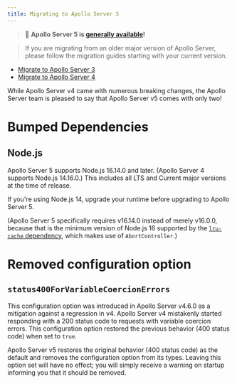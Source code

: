 ```yaml
---
title: Migrating to Apollo Server 5
---
```


> 📣 **Apollo Server 5 is [generally available](/resources/product-launch-stages#general-availability)!**

> If you are migrating from an older major version of Apollo Server, please follow the migration guides starting with your current version.
* [Migrate to Apollo Server 3](https://www.apollographql.com/docs/apollo-server/v3/migration)
* [Migrate to Apollo Server 4](https://www.apollographql.com/docs/apollo-server/v4/migration)

While Apollo Server v4 came with numerous breaking changes, the Apollo Server team is pleased to say that Apollo Server v5 comes with only two!

# Bumped Dependencies

## Node.js

Apollo Server 5 supports Node.js 16.14.0 and later. (Apollo Server 4 supports Node.js 14.16.0.) This includes all LTS and Current major versions at the time of release.

If you're using Node.js 14, upgrade your runtime before upgrading to Apollo Server 5.

(Apollo Server 5 specifically requires v16.14.0 instead of merely v16.0.0, because that is the minimum version of Node.js 16 supported by the [`lru-cache` dependency](https://github.com/isaacs/node-lru-cache/commit/c237c1d64ebc2142da4f8324adb3ef300b0428bd), which makes use of `AbortController`.)

# Removed configuration option

## `status400ForVariableCoercionErrors`

This configuration option was introduced in Apollo Server v4.6.0 as a mitigation against a regression in v4. Apollo Server v4 mistakenly started responding with a 200 status code to requests with variable coercion errors. This configuration option restored the previous behavior (400 status code) when set to `true`.

Apollo Server v5 restores the original behavior (400 status code) as the default and removes the configuration option from its types. Leaving this option set will have no effect; you will simply receive a warning on startup informing you that it should be removed.
